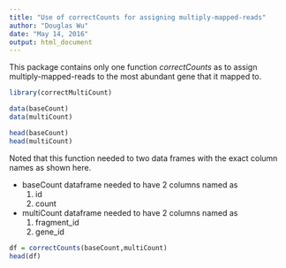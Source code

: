 ```yaml
---
title: "Use of correctCounts for assigning multiply-mapped-reads"
author: "Douglas Wu"
date: "May 14, 2016"
output: html_document
---
```


This package contains only one function *correctCounts* as to assign multiply-mapped-reads to the most abundant gene that it mapped to.

```r
library(correctMultiCount)

data(baseCount)
data(multiCount)

head(baseCount)
head(multiCount)
```

Noted that this function needed to two data frames with the exact column names as shown here.

* baseCount dataframe needed to have 2 columns named as 
  1. id 
  2. count
* multiCount dataframe needed to have 2 columns named as
  1. fragment_id         
  2. gene_id

``` r
df = correctCounts(baseCount,multiCount)
head(df)
```
